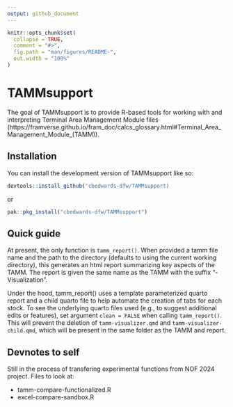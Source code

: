 ```yaml
---
output: github_document
---
```


<!-- README.md is generated from README.Rmd. Please edit that file -->

```r
knitr::opts_chunk$set(
  collapse = TRUE,
  comment = "#>",
  fig.path = "man/figures/README-",
  out.width = "100%"
)
```

# TAMMsupport

<!-- badges: start -->
<!-- badges: end -->

The goal of TAMMsupport is to provide R-based tools for working with and interpreting Terminal Area Management Module files (https://framverse.github.io/fram_doc/calcs_glossary.html#Terminal_Area_Management_Module_(TAMM)).

## Installation

You can install the development version of TAMMsupport like so:

``` r
devtools::install_github("cbedwards-dfw/TAMMsupport)    

```

or

```r
pak::pkg_install("cbedwards-dfw/TAMMsupport")
```

## Quick guide

At present, the only function is `tamm_report()`. When provided a tamm file name and the path to the directory (defaults to using the current working directory), this generates an html report summarizing key aspects of the TAMM. The report is given the same name as the TAMM with the suffix "-Visualization". 

Under the hood, tamm_report() uses a template parameterized quarto report and a child quarto file to help automate the creation of tabs for each stock. To see the underlying 
quarto files used (e.g., to suggest additional edits or features), set argument `clean = FALSE` when calling `tamm_report()`. This will prevent the deletion of `tamm-visualizer.qmd` and `tamm-visualizer-child.qmd`, which will be present in the same folder as the TAMM and report. 




## Devnotes to self


Still in the process of transfering experimental functions from NOF 2024 project.
Files to look at:

- tamm-compare-functionalized.R
- excel-compare-sandbox.R

